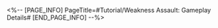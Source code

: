 <%-- [PAGE_INFO]
PageTitle=#Tutorial/Weakness Assault: Gameplay Details#
[END_PAGE_INFO] --%>
{{Tutorial
|sort      = 810801
|title     = Weakness Assault: Gameplay Details
|subtitle  = 
|type      = 
|about     = 
|image1    = Tutorial Weakness Assault Gameplay Details 1.png{{subst:void|<!--$UPLOAD:<<SpriteOutput/TutorialPic/TutorialPage_810801.png>-<Tutorial Weakness Assault Gameplay Details 1.png>>}}
|text1     = Break the enemy's {{Color|h|nobold=1|Weakness}} or attack {{Color|h|nobold=1|Weakness Broken}} enemies to accumulate Grit Value.
|image2    = Tutorial Weakness Assault Gameplay Details 2.png{{subst:void|<!--$UPLOAD:<<SpriteOutput/TutorialPic/TutorialPage_810802.png>-<Tutorial Weakness Assault Gameplay Details 2.png>>}}
|text2     = Weakness Breaking {{Color|h|nobold=1|non-boss enemies}} can remove the boss's {{Color|h|nobold=1|Weakness Protection}}.<br />During "Grit Phase 4: Power Awoken," the enemy Boss will not have Weakness Protection. Attacking enemies in the {{Color|h|nobold=1|Weakness Broken state}} will provide immense buffs.
}}